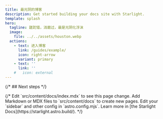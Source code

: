 ```yaml
---
title: 最光阴的博客
description: Get started building your docs site with Starlight.
template: splash
hero:
  tagline: 蹉跎错，消磨过，最是光阴化浮沫
  image:
    file: ../../assets/houston.webp
  actions:
    - text: 进入博客
      link: /guides/example/
      icon: right-arrow
      variant: primary
    - text: ''
      link: ''
    #   icon: external
---
```



{/* ## Next steps */}

<CardGrid stagger>
	{/* <Card title="Update content" icon="pencil">
		Edit `src/content/docs/index.mdx` to see this page change.
	</Card>
	<Card title="Add new content" icon="add-document">
		Add Markdown or MDX files to `src/content/docs` to create new pages.
	</Card>
	<Card title="Configure your site" icon="setting">
		Edit your `sidebar` and other config in `astro.config.mjs`.
	</Card>
	<Card title="Read the docs" icon="open-book">
		Learn more in [the Starlight Docs](https://starlight.astro.build/).
	</Card> */}
</CardGrid>
